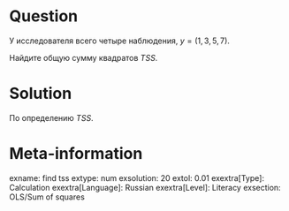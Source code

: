 Question
========

У исследователя всего четыре наблюдения, $y= (1, 3, 5, 7)$. 

Найдите общую сумму квадратов $TSS$.

Solution
========

По определению $TSS$.

Meta-information
================
exname: find tss
extype: num
exsolution: 20
extol: 0.01
exextra[Type]: Calculation
exextra[Language]: Russian
exextra[Level]: Literacy
exsection: OLS/Sum of squares

